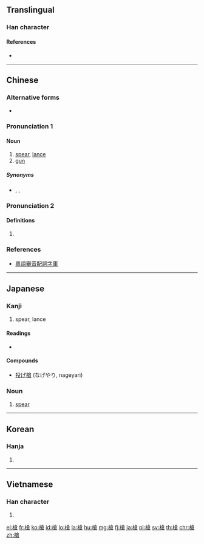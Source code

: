 {{also|枪}}
==Translingual==

===Han character===
{{Han char|rn=75|rad=木|as=10|sn=14|four=48967|canj=DOIR|ids=⿰木倉}}

====References====
* {{Han ref|kx=0546.090|dkj=15319|dj=0934.010|hdz=21266.050|uh=69CD|ud=27085|bh=BA6A|bd=47722}}

----

==Chinese==
{{zh-forms|s=枪}}
{{wikipedia|lang=zh}}

===Alternative forms===
* {{zh-l|鎗}}

===Pronunciation 1===
{{zh-pron
|m=qiāng
|c=coeng1
|h=pfs=chhiông
|md=
|mn=chhiuⁿ
|w=
|mc=y
|oc=y
|cat=n
}}

====Noun====
{{zh-noun}}

# [[spear]], [[lance]]
# [[gun]]

=====Synonyms=====
* {{sense|gun}} {{zh-l|槍械}}, {{zh-l|銃械}}, {{zh-l|銃}}

===Pronunciation 2===
{{zh-pron
|m=chēng
|c=caang1
|cat=
}}

====Definitions====
{{zh-hanzi}}

# {{only used in|欃槍|lang=zh}}

===References===
* [http://humanum.arts.cuhk.edu.hk/Lexis/lexi-can/ 粵語審音配詞字庫]

{{zh-cat|Weapons|Firearms}}

----

==Japanese==

===Kanji===
{{ja-kanji|grade=|rs=木10}}

# spear, lance

====Readings====
* {{ja-readings|goon=[[そう]] (sō)|kanon=[[しょう]] (shō)|kun=[[やり]] (yari)}}

====Compounds====
* [[投げ槍]] (なげやり, nageyari)

===Noun===
{{ja-noun|やり}}

# {{context|weaponry|lang=ja|sort=やり}} [[spear]]

----

==Korean==

===Hanja===
{{ko-hanja|hangeul=[[창]], [[쟁]]|eumhun=|rv=chang, jaeng|mr=ch'ang, chaeng|y=chang, cayng}}

# {{defn|lang=ko|sort=木10}}

----

==Vietnamese==

===Han character===
{{vi-hantu|[[thương]], [[sang]]|rs=木10}}

# {{defn|lang=vi|sort=木10}}

[[el:槍]]
[[fr:槍]]
[[ko:槍]]
[[id:槍]]
[[lo:槍]]
[[la:槍]]
[[hu:槍]]
[[mg:槍]]
[[fj:槍]]
[[ja:槍]]
[[pl:槍]]
[[sv:槍]]
[[th:槍]]
[[chr:槍]]
[[zh:槍]]